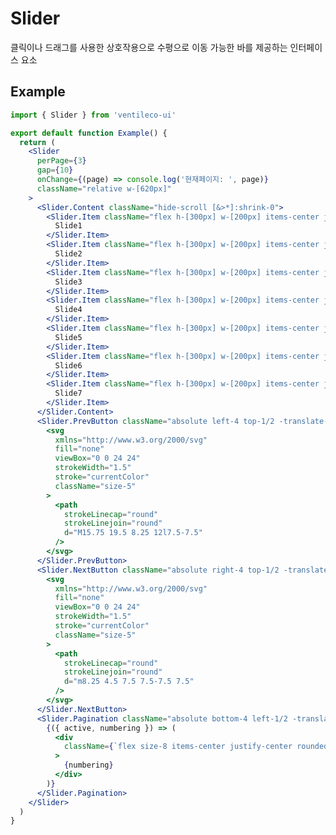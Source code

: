
<Meta title="COMPONENTS/Slider" />

# Slider

클릭이나 드래그를 사용한 상호작용으로 수평으로 이동 가능한 바를 제공하는 인터페이스 요소

## Example

```jsx
import { Slider } from 'ventileco-ui'

export default function Example() {
  return (
    <Slider
      perPage={3}
      gap={10}
      onChange={(page) => console.log('현재페이지: ', page)}
      className="relative w-[620px]"
    >
      <Slider.Content className="hide-scroll [&>*]:shrink-0">
        <Slider.Item className="flex h-[300px] w-[200px] items-center justify-center bg-gray-100">
          Slide1
        </Slider.Item>
        <Slider.Item className="flex h-[300px] w-[200px] items-center justify-center bg-gray-100">
          Slide2
        </Slider.Item>
        <Slider.Item className="flex h-[300px] w-[200px] items-center justify-center bg-gray-100">
          Slide3
        </Slider.Item>
        <Slider.Item className="flex h-[300px] w-[200px] items-center justify-center bg-gray-100">
          Slide4
        </Slider.Item>
        <Slider.Item className="flex h-[300px] w-[200px] items-center justify-center bg-gray-100">
          Slide5
        </Slider.Item>
        <Slider.Item className="flex h-[300px] w-[200px] items-center justify-center bg-gray-100">
          Slide6
        </Slider.Item>
        <Slider.Item className="flex h-[300px] w-[200px] items-center justify-center bg-gray-100">
          Slide7
        </Slider.Item>
      </Slider.Content>
      <Slider.PrevButton className="absolute left-4 top-1/2 -translate-y-1/2 rounded-full bg-black p-2 text-white shadow-md disabled:opacity-70">
        <svg
          xmlns="http://www.w3.org/2000/svg"
          fill="none"
          viewBox="0 0 24 24"
          strokeWidth="1.5"
          stroke="currentColor"
          className="size-5"
        >
          <path
            strokeLinecap="round"
            strokeLinejoin="round"
            d="M15.75 19.5 8.25 12l7.5-7.5"
          />
        </svg>
      </Slider.PrevButton>
      <Slider.NextButton className="absolute right-4 top-1/2 -translate-y-1/2 rounded-full bg-black p-2 text-white shadow-md disabled:opacity-70">
        <svg
          xmlns="http://www.w3.org/2000/svg"
          fill="none"
          viewBox="0 0 24 24"
          strokeWidth="1.5"
          stroke="currentColor"
          className="size-5"
        >
          <path
            strokeLinecap="round"
            strokeLinejoin="round"
            d="m8.25 4.5 7.5 7.5-7.5 7.5"
          />
        </svg>
      </Slider.NextButton>
      <Slider.Pagination className="absolute bottom-4 left-1/2 -translate-x-1/2">
        {({ active, numbering }) => (
          <div
            className={`flex size-8 items-center justify-center rounded-full border ${active ? 'border-blue-600 text-blue-600' : 'border-transparent text-black'} `}
          >
            {numbering}
          </div>
        )}
      </Slider.Pagination>
    </Slider>
  )
}
```
